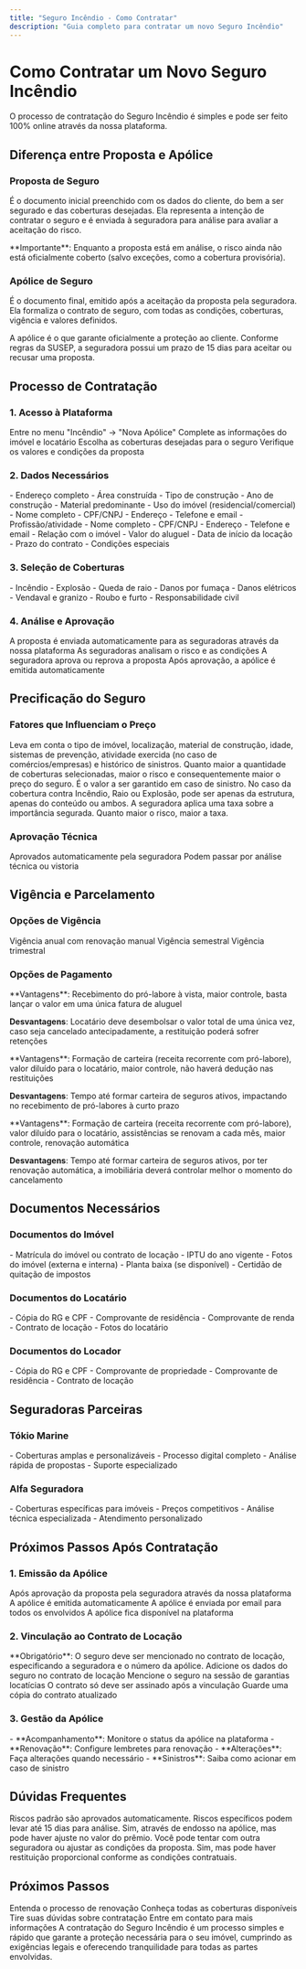 ```yaml
---
title: "Seguro Incêndio - Como Contratar"
description: "Guia completo para contratar um novo Seguro Incêndio"
---
```


# Como Contratar um Novo Seguro Incêndio

<Info>
O processo de contratação do Seguro Incêndio é simples e pode ser feito 100% online através da nossa plataforma.
</Info>

## Diferença entre Proposta e Apólice

### Proposta de Seguro
É o documento inicial preenchido com os dados do cliente, do bem a ser segurado e das coberturas desejadas. Ela representa a intenção de contratar o seguro e é enviada à seguradora para análise para avaliar a aceitação do risco.

<Warning>
**Importante**: Enquanto a proposta está em análise, o risco ainda não está oficialmente coberto (salvo exceções, como a cobertura provisória).
</Warning>

### Apólice de Seguro
É o documento final, emitido após a aceitação da proposta pela seguradora. Ela formaliza o contrato de seguro, com todas as condições, coberturas, vigência e valores definidos.

<Check>
A apólice é o que garante oficialmente a proteção ao cliente. Conforme regras da SUSEP, a seguradora possui um prazo de 15 dias para aceitar ou recusar uma proposta.
</Check>

## Processo de Contratação

### 1. Acesso à Plataforma

<Steps>
<Step title="Acesse o Menu">
  Entre no menu "Incêndio" → "Nova Apólice"
</Step>

<Step title="Preencha os Dados Básicos">
  Complete as informações do imóvel e locatário
</Step>

<Step title="Selecione as Coberturas">
  Escolha as coberturas desejadas para o seguro
</Step>

<Step title="Confirme os Valores">
  Verifique os valores e condições da proposta
</Step>
</Steps>

### 2. Dados Necessários

<AccordionGroup>
<Accordion title="Dados do Imóvel">
  - Endereço completo
  - Área construída
  - Tipo de construção
  - Ano de construção
  - Material predominante
  - Uso do imóvel (residencial/comercial)
</Accordion>

<Accordion title="Dados do Locatário">
  - Nome completo
  - CPF/CNPJ
  - Endereço
  - Telefone e email
  - Profissão/atividade
</Accordion>

<Accordion title="Dados do Locador">
  - Nome completo
  - CPF/CNPJ
  - Endereço
  - Telefone e email
  - Relação com o imóvel
</Accordion>

<Accordion title="Dados do Contrato">
  - Valor do aluguel
  - Data de início da locação
  - Prazo do contrato
  - Condições especiais
</Accordion>
</AccordionGroup>

### 3. Seleção de Coberturas

<CardGroup cols={2}>
<Card title="Coberturas Básicas" icon="fire">
  - Incêndio
  - Explosão
  - Queda de raio
  - Danos por fumaça
</Card>

<Card title="Coberturas Adicionais" icon="shield-check">
  - Danos elétricos
  - Vendaval e granizo
  - Roubo e furto
  - Responsabilidade civil
</Card>
</CardGroup>

### 4. Análise e Aprovação

<Steps>
<Step title="Envio da Proposta">
  A proposta é enviada automaticamente para as seguradoras através da nossa plataforma
</Step>

<Step title="Análise Técnica">
  As seguradoras analisam o risco e as condições
</Step>

<Step title="Aprovação">
  A seguradora aprova ou reprova a proposta
</Step>

<Step title="Emissão da Apólice">
  Após aprovação, a apólice é emitida automaticamente
</Step>
</Steps>

## Precificação do Seguro

### Fatores que Influenciam o Preço

<AccordionGroup>
<Accordion title="Avaliação do Risco">
  Leva em conta o tipo de imóvel, localização, material de construção, idade, sistemas de prevenção, atividade exercida (no caso de comércios/empresas) e histórico de sinistros.
</Accordion>

<Accordion title="Coberturas Contratadas">
  Quanto maior a quantidade de coberturas selecionadas, maior o risco e consequentemente maior o preço do seguro.
</Accordion>

<Accordion title="Importância Segurada">
  É o valor a ser garantido em caso de sinistro. No caso da cobertura contra Incêndio, Raio ou Explosão, pode ser apenas da estrutura, apenas do conteúdo ou ambos.
</Accordion>

<Accordion title="Cálculo do Prêmio">
  A seguradora aplica uma taxa sobre a importância segurada. Quanto maior o risco, maior a taxa.
</Accordion>
</AccordionGroup>

### Aprovação Técnica

<CardGroup cols={2}>
<Card title="Riscos Padrão" icon="check">
  Aprovados automaticamente pela seguradora
</Card>

<Card title="Riscos Específicos" icon="exclamation-triangle">
  Podem passar por análise técnica ou vistoria
</Card>
</CardGroup>

## Vigência e Parcelamento

### Opções de Vigência

<CardGroup cols={3}>
<Card title="12 Meses" icon="calendar-days">
  Vigência anual com renovação manual
</Card>

<Card title="6 Meses" icon="calendar-days">
  Vigência semestral
</Card>

<Card title="3 Meses" icon="calendar-days">
  Vigência trimestral
</Card>
</CardGroup>

### Opções de Pagamento

<AccordionGroup>
<Accordion title="À Vista">
  **Vantagens**: Recebimento do pró-labore à vista, maior controle, basta lançar o valor em uma única fatura de aluguel
  
  **Desvantagens**: Locatário deve desembolsar o valor total de uma única vez, caso seja cancelado antecipadamente, a restituição poderá sofrer retenções
</Accordion>

<Accordion title="Parcelado">
  **Vantagens**: Formação de carteira (receita recorrente com pró-labore), valor diluído para o locatário, maior controle, não haverá dedução nas restituições
  
  **Desvantagens**: Tempo até formar carteira de seguros ativos, impactando no recebimento de pró-labores à curto prazo
</Accordion>

<Accordion title="Mensalizado">
  **Vantagens**: Formação de carteira (receita recorrente com pró-labore), valor diluído para o locatário, assistências se renovam a cada mês, maior controle, renovação automática
  
  **Desvantagens**: Tempo até formar carteira de seguros ativos, por ter renovação automática, a imobiliária deverá controlar melhor o momento do cancelamento
</Accordion>
</AccordionGroup>

## Documentos Necessários

### Documentos do Imóvel

<Check>
- Matrícula do imóvel ou contrato de locação
- IPTU do ano vigente
- Fotos do imóvel (externa e interna)
- Planta baixa (se disponível)
- Certidão de quitação de impostos
</Check>

### Documentos do Locatário

<Check>
- Cópia do RG e CPF
- Comprovante de residência
- Comprovante de renda
- Contrato de locação
- Fotos do locatário
</Check>

### Documentos do Locador

<Check>
- Cópia do RG e CPF
- Comprovante de propriedade
- Comprovante de residência
- Contrato de locação
</Check>

## Seguradoras Parceiras

### Tókio Marine

<Check>
- Coberturas amplas e personalizáveis
- Processo digital completo
- Análise rápida de propostas
- Suporte especializado
</Check>

### Alfa Seguradora

<Check>
- Coberturas específicas para imóveis
- Preços competitivos
- Análise técnica especializada
- Atendimento personalizado
</Check>

## Próximos Passos Após Contratação

### 1. Emissão da Apólice

<Steps>
<Step title="Aprovação">
  Após aprovação da proposta pela seguradora através da nossa plataforma
</Step>

<Step title="Emissão">
  A apólice é emitida automaticamente
</Step>

<Step title="Envio">
  A apólice é enviada por email para todos os envolvidos
</Step>

<Step title="Arquivo">
  A apólice fica disponível na plataforma
</Step>
</Steps>

### 2. Vinculação ao Contrato de Locação

<Warning>
**Obrigatório**: O seguro deve ser mencionado no contrato de locação, especificando a seguradora e o número da apólice.
</Warning>

<Steps>
<Step title="Incluir no Contrato">
  Adicione os dados do seguro no contrato de locação
</Step>

<Step title="Sessão de Garantias">
  Mencione o seguro na sessão de garantias locatícias
</Step>

<Step title="Assinatura">
  O contrato só deve ser assinado após a vinculação
</Step>

<Step title="Arquivo">
  Guarde uma cópia do contrato atualizado
</Step>
</Steps>

### 3. Gestão da Apólice

<Check>
- **Acompanhamento**: Monitore o status da apólice na plataforma
- **Renovação**: Configure lembretes para renovação
- **Alterações**: Faça alterações quando necessário
- **Sinistros**: Saiba como acionar em caso de sinistro
</Check>

## Dúvidas Frequentes

<AccordionGroup>
<Accordion title="Quanto tempo demora para aprovar?">
  Riscos padrão são aprovados automaticamente. Riscos específicos podem levar até 15 dias para análise.
</Accordion>

<Accordion title="Posso alterar as coberturas depois?">
  Sim, através de endosso na apólice, mas pode haver ajuste no valor do prêmio.
</Accordion>

<Accordion title="O que acontece se a proposta for negada?">
  Você pode tentar com outra seguradora ou ajustar as condições da proposta.
</Accordion>

<Accordion title="Posso cancelar o seguro depois?">
  Sim, mas pode haver restituição proporcional conforme as condições contratuais.
</Accordion>
</AccordionGroup>

## Próximos Passos

<CardGroup cols={2}>
<Card title="Renovação" icon="arrow-path" href="/produtos/seguro-incendio/renovacao">
  Entenda o processo de renovação
</Card>

<Card title="Coberturas" icon="shield-check" href="/produtos/seguro-incendio/coberturas">
  Conheça todas as coberturas disponíveis
</Card>

<Card title="FAQ" icon="question-mark" href="/produtos/seguro-incendio/faq">
  Tire suas dúvidas sobre contratação
</Card>

<Card title="Contato" icon="phone" href="/contato">
  Entre em contato para mais informações
</Card>
</CardGroup>

<Note>
A contratação do Seguro Incêndio é um processo simples e rápido que garante a proteção necessária para o seu imóvel, cumprindo as exigências legais e oferecendo tranquilidade para todas as partes envolvidas.
</Note>
